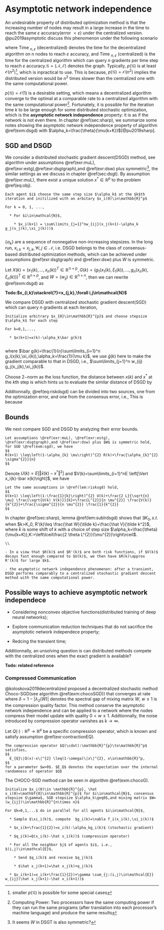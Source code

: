 # Asymptotic network independence{#sec:asynt}

An undesirable property of distributed optimization method is that the increasing number of nodes may result in a large increase in the time to reach the same $\varepsilon$ accuracy(error $<\varepsilon$) under the centralized version. @pu2019asymptotic discuss this phenomenon under the following scenario

\begin{equation}
\text { Time }_{n, \varepsilon} \text { (decentralized) } \leq p(\mathcal{G}) \text { Time }_{n, \varepsilon} \text { (centralized) }
(\#eq:tscen)
\end{equation}


where $\text { Time }_{n, \varepsilon} \text { (decentralized) }$ denotes the time for the decentralized algorithm on n nodes
to reach $\varepsilon$ accuracy, and $\text { Time }_{n, \varepsilon} \text { (centralized) }$ is the time for the centralized algorithm which can query $n$ gradients per time step to reach $\varepsilon$ accuracy.$\mathcal{G}=(\mathcal{N},\mathcal{E})$ denotes the graph. Typically, $p(\mathcal{G})$ is at least $\mathcal{O}(n^2)$^[smaller $p(\mathcal{G})$ is possible for some special cases], which is inpractical to use. This is because, $p(\mathcal{G})=\mathcal{O}(n^2)$ implies the distributed version would be $n^2$ times slower than the centralized one with the same computational power.


$p(\mathcal{G})=\mathcal{O}(1)$ is a desirable setting, which means a decentralized algorithm converge to the optimal at a comparable rate to a centralized algorithm with the same computational power^[Computing Power: Two processors have the same computing power if they can run the same programs (after translation into each processor's machine language) and produce the same results]. Fortunately, it is possible for the iteration time $k$ to be large enough for some distributed stochastic optimization, which is the **asymptotic network independence** property: it is as if the network is not even there. In chapter \@ref(sec:sharp), we summarize some notes showing the asymptotic network independence property of algorithm \@ref(exm:dsgd) with $\alpha_k=\frac{\theta}{\mu(k+K)}$[@pu2019sharp].

## SGD and DSGD 

We consider a distributed stochastic gradient descent(DSGD) method, see algorithm  under assumptions \@ref(exr:muL), \@ref(exr:estg),\@ref(exr:dsgtgraph),and \@ref(exr:dsw) plus symmetric^[It seems $W$ in DSGT is also symmetric?], the similar settings as we discuss in chapter \@ref(sec:dsgt). By assumption \@ref(exr:muL), there exist a unique solution $x^*\in\mathbb{R}^p$ to the problem \@ref(eq:obj).



```example
Each agent $i$ choose the same step size $\alpha_k$ at the $k$th iteration and initilized with an arbitary $x_i(0)\in\mathbb{R}^p$

For k = 0, 1, ...,

  * For $i\in\mathcal{N}$, 
  
    * $x_i(k+1) = \sum\limits_{j=1}^nw_{ij}(x_j(k+1)-\alpha_k g_j(x_j(k),\xi_j(k)))$ 
  
```
$\{\alpha_k\}$ are a sequence of nonnegative non-increasing stepsizes. In the long run, $x_{i,k}=x_{j,k},\forall i,j\in\mathcal{N}$, i.e. DSGD belongs to the class of consensus-based distributed optimization methods, which can be achieved under assumptions \@ref(exr:dsgtgraph) and \@ref(exr:dsw) plus $W$ is symmetric. 

Let $X(k)=(x_1(k),...,x_n(k))^T\in\mathbb{R^{n\times p}}, G(k)=(g_1(x_1(k),\xi_1(k)),...,g_n(x_n(k),\xi_n(k)))^T\in\mathbb{R}^{n\times p}$, and $W=(w_{ij})\in\mathbb{R}^{n\times n}$, then we can rewrite \@ref(exm:dsgd) as 
\begin{equation}
X(k+1)=W(X(k)-\alpha_kG(k))
(\#eq:dsgdc)
\end{equation}

__Todo:$x_{i,k}\stackrel{?}=x_{j,k},\forall i,j\in\mathcal{N}$__ 

We compare DSGD with centralized stochastic gradient descent(SGD) which can query $n$ gradients at each iteration, 

```example
Initialize arbitrary $x_{0}\in\mathbb{R}^{p}$ and choose stepsize $\alpha_k$ for each step

For k=0,1,...,

  * $x(k+1)=x(k)-\alpha_k\bar g(k)$
  
```

where $\bar g(k)=\frac{1}{n}\sum\limits_{i=1}^n g_i(x(k),\xi_i(k)),\alpha_k=\frac{1}{\mu k}$, we use $\bar g(k)$ here to make the gradient comparable to that in DSGD, i.e., $\sum\limits_{j=1}^n w_{ij} g_j(x_j(k),\xi_j(k))$. 

Choose $2-$norm as the loss function, the distance between $x(k)$ and $x^*$ at the $k$th step is 
\begin{equation}
R(k)=E  \left[\Vert x(k)-x^*\Vert^2\right]=\frac{1}{n}\sum\limits_{i=1}^nE  \left[\Vert x(k)-x^*\Vert^2\right]
(\#eq:risksgd)
\end{equation} 
which hints us to evaluate the similar distance of DSGD by 
\begin{equation}
R'(k)=\frac{1}{n}\sum\limits_{i=1}^n E\left[\Vert x_i(k)-x^*\Vert^2\right]
(\#eq:riskdsgd)
\end{equation}

Additonnally, \@ref(eq:riskdsgd) can be divided into two sources, one from the optimization error, and one from the consensus error, i.e.,
\begin{equation}
R'(K)=\underbrace{E  \left[\Vert \bar x(k)-x^*\Vert^2\right]}_{\text{expected optimization error}} + 
\underbrace{\frac{1}{n}\sum_{i=1}^nE  \left[\Vert  x_i(k)-\bar x(k)^*\Vert^2\right]}_{\text{expected consensus error}}
(\#eq:drdsgd)
\end{equation}
This is because 
\begin{align}
\frac{1}{n}\sum_{i=1}^n E\left[\langle x_i(k)-\bar x, \bar x - x^*\rangle\right]&=E\left[\langle \frac{1}{n}\sum_{i=1}^nx_i(k)-\bar x, \bar x - x^*\rangle\right]\\
&=0
\end{align}

## Bounds

We next compare SGD and DSGD by analyzing their error bounds.

```lemma
Let assumptions \@ref(exr:muL), \@ref(exr:estg), \@ref(exr:dsgtgraph),and \@ref(exr:dsw) plus $W$ is symmetric hold, for SGD \@ref(exm:sgd), we have
$$
R(k+1) \leq\left(1-\alpha_{k} \mu\right)^{2} R(k)+\frac{\alpha_{k}^{2} \sigma^{2}}{n}
$$
```


Denote $U(k)=E  \left[\Vert \bar x(k)-x^*\Vert^2\right]$ and $V(k)=\sum\limits_{i=1}^nE  \left[\Vert x_i(k)-\bar x(k)\right]$, we have 

```lemma
Let the same assumptions in \@ref(lem:risksgd) hold, 
$$
U(k+1) \leq\left(1-\frac{1}{k}\right)^{2} U(k)+\frac{2 L}{\sqrt{n} \mu} \frac{\sqrt{U(k) V(k)}}{k}+\frac{L^{2}}{n \mu^{2}} \frac{V(k)}{k^{2}}+\frac{\sigma^{2}}{n \mu^{2}} \frac{1}{k^{2}}
$$
```

In chapter \@ref(sec:sharp), lemma \@ref(lem:sublrdsgd) shows that $\exists K_0, s.t.$ when $k>K_0, R'(k)\leq \frac{\hat W}{\tilde k}+\frac{\hat V}{\tilde k^2}$, where $\tilde k$ is some shift of $k$ with a choice of step size $\alpha_k=\frac{\theta}{\mu(k+K)},K:=\left\lceil\frac{2 \theta L^{2}}{\mu^{2}}\right\rceil$.

```remark
\\

- In a view that $R(k)$ and $R'(k)$ are both risk functions, if $V(k)$ decays fast enough compared to $U(k)$, we then have $R(k)\approx R'(k)$ for large $k$.

- the asymptotic network independence phenomenon: after a transient, DSGD performs comparably to a centralized stochastic gradient descent method with the same computational power.

```


## Possible ways to achieve asymptotic network independece

- Considering nonconvex objective functions(distributed training of deep neural networks);

- Explore communication reduction techniques that do not sacrifice the asymptotic network independece property;

- Redcing the transient time;

Additionnally, an unsolving question is can distributed methods compete with the centralized ones when the exact gradient is available?

__Todo: related reference__

### Compressed Communication

@koloskova2019decentralized proposed a decentralized stochastic method Choco-SGD(see algorithm \@ref(exm:chocoSGD)) that converges at rate 
\begin{equation}
\mathcal{O}(\frac{1}{nk}+\frac{1}{(\delta^2w^k)^2})
\end{equation} 
where $\delta=1-|\lambda_2(W)|$ denotes the spectral gap of mixing matrix $W$, $w\leq1$ is the compression quality factor. This method conserve the asymptotic network independence and can be applied to a network where the nodes compress their model update with quality $0<w\leq1$. Addtionnally, the noise introduced by compression operator vanishes as $k\to\infty$.

Let $Q(\cdot):\mathbb{R}^{p}\to\mathbb{R}^p$ be a specific compression operator, which is known and satisfy assumption \@ref(exr:contractionEQ).

```exercise
The compression operator $Q(\cdot):\mathbb{R}^{p}\to\mathbb{R}^p$ satisfies, 
$$
  E_{Q}\|Q(x)-x\|^{2} \leq(1-\omega)\|x\|^{2}, x\in\mathbb{R}^p,
$$
for a parameter $w>0$. $E_Q$ denotes the expectation over the internal randomness of operator $Q$
```

The CHOCO-SGD method can be seen in algorithm \@ref(exm:chocoG).
```example
Initialize $x_i(0)\in \mathbb{R}^{p}, \hat x_i(0)=\mathbf{0}\in\mathbb{R}^{p}$ for $i\in\mathcal{N}$, consensus stepsize $\gamma$, SGD stepsize $\alpha_k\geq0$,and mixing matrix $W=(w_{ij})\in\mathbb{R}^{n\times n}$

For $k=0,1,...$ do in parallel for all agents $i\in\mathcal{N}$,

  * Sample $\xi_i(k)$, compute  $g_i(k)=\nabla f_i(x_i(k),\xi_i(k))$
  
  * $x_i(k+\frac{1}{2})=x_i(k)-\alpha_kg_i(k)$ (stochastic gradient)

  * $q_i(k)=Q(x_i(k)-\hat x_i(k))$ (compression operator)

  * For all the neighbor $j$ of agents $i$, i.e., $(i,j)\in\mathcal{E}$,

    * Send $q_i(k)$ and receive $q_j(k)$
  
    * $\hat x_j(k+1)=\hat x_j(k)+q_j(k)$
  
  * $x_i(k+1)=x_i(k+\frac{1}{2})+\gamma \sum_{j:(i,j)\in\mathcal{E}} w_{ij}(\hat x_j(k+1)-\hat x_i(k+1))$

```


